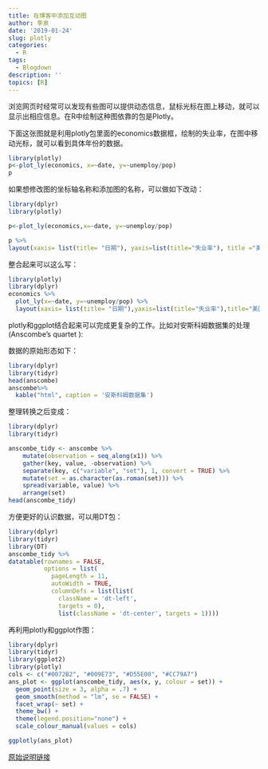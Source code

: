 ```yaml
---
title: 在博客中添加互动图
author: 李泉
date: '2019-01-24'
slug: plotly
categories:
  - R
tags:
  - Blogdown
description: ''
topics: [R]
---
```


浏览网页时经常可以发现有些图可以提供动态信息，鼠标光标在图上移动，就可以显示出相应信息。在R中绘制这种图依靠的包是Plotly。

下面这张图就是利用plotly包里面的economics数据框，绘制的失业率，在图中移动光标，就可以看到具体年份的数据。

```r
library(plotly)
p<-plot_ly(economics, x=~date, y=~unemploy/pop)
p
```

如果想修改图的坐标轴名称和添加图的名称，可以做如下改动：

```r
library(dplyr)
library(plotly)

p<-plot_ly(economics,x=~date, y=~unemploy/pop)

p %>%
layout(xaxis= list(title= "日期"), yaxis=list(title="失业率"), title ="美国失业率")

```

整合起来可以这么写：

```r
library(plotly)
library(dplyr)
economics %>%
  plot_ly(x=~date, y=~unemploy/pop) %>%
  layout(xaxis= list(title= "日期"),yaxis=list(title="失业率"),title="美国失业率")
```


plotly和ggplot结合起来可以完成更复杂的工作。比如对安斯科姆数据集的处理(Anscombe’s quartet ):

数据的原始形态如下：


```r
library(dplyr)
library(tidyr)
head(anscombe)
anscombe%>% 
  kable("html", caption = '安斯科姆数据集')
```

整理转换之后变成：

```r
library(dplyr)
library(tidyr)

anscombe_tidy <- anscombe %>%
    mutate(observation = seq_along(x1)) %>%
    gather(key, value, -observation) %>%
    separate(key, c("variable", "set"), 1, convert = TRUE) %>%
    mutate(set = as.character(as.roman(set))) %>%
    spread(variable, value) %>%
    arrange(set)
head(anscombe_tidy)

```


方便更好的认识数据，可以用DT包：

```r
library(dplyr)
library(tidyr)
library(DT)
anscombe_tidy %>% 
datatable(rownames = FALSE, 
          options = list(
            pageLength = 11, 
            autoWidth = TRUE, 
            columnDefs = list(list(
              className = 'dt-left', 
              targets = 0),
              list(className = 'dt-center', targets = 1))))

```


再利用plotly和ggplot作图：

```r

library(dplyr)
library(tidyr)
library(ggplot2)
library(plotly)
cols <- c("#0072B2", "#009E73", "#D55E00", "#CC79A7")
ans_plot <- ggplot(anscombe_tidy, aes(x, y, colour = set)) +
  geom_point(size = 3, alpha = .7) +
  geom_smooth(method = "lm", se = FALSE) + 
  facet_wrap(~ set) +
  theme_bw() +
  theme(legend.position="none") +
  scale_colour_manual(values = cols) 

ggplotly(ans_plot)

```

[原始说明链接](https://blogdown-demo.rbind.io/2017/09/07/adding-htmlwidgets-to-r-markdown-posts/)
